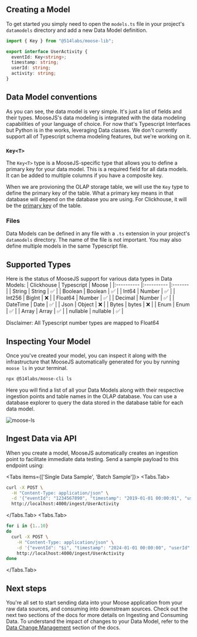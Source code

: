 
## Creating a Model

To get started you simply need to open the `models.ts` file in your project's `datamodels` directory
and add a new Data Model definition.

```ts filename="datamodels/models.ts" copy
import { Key } from "@514labs/moose-lib";

export interface UserActivity {
  eventId: Key<string>;
  timestamp: string;
  userId: string;
  activity: string;
}
```

## Data Model conventions

As you can see, the data model is very simple. It's just a list of fields and their types.
MooseJS's data modeling is integrated with the data modeling capabilities of your language of choice.
For now that's Typescript Interfaces but Python is in the works, leveraging Data classes.
We don't currently support all of Typescript schema modeling features, but we're working on it.

### `Key<T>`

The `Key<T>` type is a MooseJS-specific type that allows you to define a primary key for your data model.
This is a required field for all data models. It can be added to multiple columns if you have a composite key.

When we are provioning the OLAP storage table, we will use the `Key` type to define the primary key of the table.
What a primary key means in that database will depend on the database you are using. For Clickhouse, it will be
the [primary key](https://clickhouse.com/docs/en/engines/table-engines/mergetree-family/mergetree#primary-keys-and-indexes-in-queries) of the table.

### Files

Data Models can be defined in any file with a `.ts` extension in your project's `datamodels` directory.
The name of the file is not important. You may also define multiple models in the same Typescript file.

## Supported Types

Here is the status of MooseJS support for various data types in Data Models:
| Clickhouse | Typescript | Moose |
|:---------- |:---------- |:------- |
| String | String | ✅ |
| Boolean | Boolean | ✅ |
| Int64 | Number | ✅ |
| Int256 | BigInt | ❌ |
| Float64 | Number | ✅ |
| Decimal | Number | ✅ |
| DateTime | Date | ✅ |
| Json | Object | ❌ |
| Bytes | bytes | ❌ |
| Enum | Enum | ✅ |
| Array | Array | ✅ |
| nullable | nullable | ✅ |

<Callout type="info" emoji="ℹ️">
  Disclaimer: All Typescript number types are mapped to Float64
</Callout>

## Inspecting Your Model

Once you've created your model, you can inspect it along with the infrastructure that MooseJS automatically
generated for you by running `moose ls` in your terminal.

```bash
npx @514labs/moose-cli ls
```

Here you will find a list of all your Data Models along with their respective ingestion points and table names in the OLAP database.
You can use a database explorer to query the data stored in the database table for each data model.

![moose-ls](/moose-ls.png)

## Ingest Data via API

When you create a model, MooseJS automatically creates an ingestion point to facilitate immediate data
testing. Send a sample payload to this endpoint using:

<Tabs items={['Single Data Sample', 'Batch Sample']}>
  <Tabs.Tab>
  ``` bash
  curl -X POST \
    -H "Content-Type: application/json" \
    -d '{"eventId": "1234567890", "timestamp": "2019-01-01 00:00:01", "userId": "123456", "activityType":"click"}' \
    http://localhost:4000/ingest/UserActivity
  ```
  </Tabs.Tab>
  <Tabs.Tab>
  ``` bash
  for i in {1..10}
  do
    curl -X POST \
      -H "Content-Type: application/json" \
      -d '{"eventId": "$i", "timestamp": "2024-01-01 00:00:00", "userId": "1234", "activityType":"click"}' \
      http://localhost:4000/ingest/UserActivity
  done
  ```
  </Tabs.Tab>
</Tabs>

## Next steps

You're all set to start sending data into your Moose application from your raw data sources, and consuming
into downstream sources. Check out the next two sections of the docs for more details on Ingesting and
Consuming Data. To understand the impact of changes to your Data Model, refer to the
[Data Change Management](/building/dcm/intro) section of the docs.
